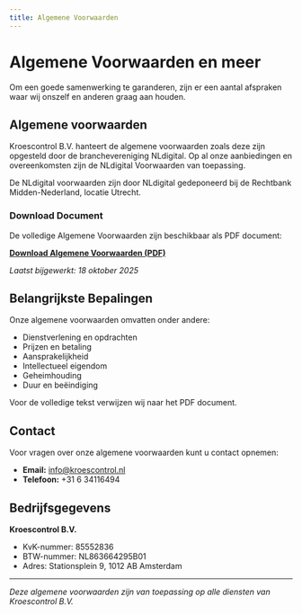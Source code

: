 ```yaml
---
title: Algemene Voorwaarden
---
```


# Algemene Voorwaarden en meer

Om een goede samenwerking te garanderen, zijn er een aantal afspraken waar wij onszelf en anderen graag aan houden.

## Algemene voorwaarden

Kroescontrol B.V. hanteert de algemene voorwaarden zoals deze zijn opgesteld door de branchevereniging NLdigital. Op al onze aanbiedingen en overeenkomsten zijn de NLdigital Voorwaarden van toepassing.

De NLdigital voorwaarden zijn door NLdigital gedeponeerd bij de Rechtbank Midden-Nederland, locatie Utrecht.

### Download Document

De volledige Algemene Voorwaarden zijn beschikbaar als PDF document:

**[Download Algemene Voorwaarden (PDF)](https://drive.google.com/file/d/1Ef7t2Z1kv6r5tX76vCR-Ya1KCBkf4efV/view)**

*Laatst bijgewerkt: 18 oktober 2025*

## Belangrijkste Bepalingen

Onze algemene voorwaarden omvatten onder andere:
- Dienstverlening en opdrachten
- Prijzen en betaling
- Aansprakelijkheid
- Intellectueel eigendom
- Geheimhouding
- Duur en beëindiging

Voor de volledige tekst verwijzen wij naar het PDF document.

## Contact

Voor vragen over onze algemene voorwaarden kunt u contact opnemen:

- **Email:** info@kroescontrol.nl
- **Telefoon:** +31 6 34116494

## Bedrijfsgegevens

**Kroescontrol B.V.**
- KvK-nummer: 85552836
- BTW-nummer: NL863664295B01
- Adres: Stationsplein 9, 1012 AB Amsterdam

---

*Deze algemene voorwaarden zijn van toepassing op alle diensten van Kroescontrol B.V.*
